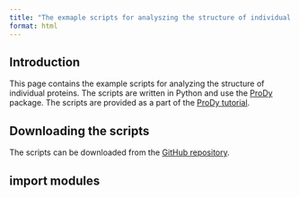 ```yaml
---
title: "The exmaple scripts for analyszing the structure of individual proteins"
format: html
---
```



## Introduction

This page contains the example scripts for analyzing the structure of individual proteins. The scripts are written in Python and use the [ProDy](http://prody.csb.pitt.edu/) package. The scripts are provided as a part of the [ProDy tutorial](http://prody.csb.pitt.edu/tutorials/).

## Downloading the scripts

The scripts can be downloaded from the [GitHub repository](http://github.com/PhenoMeters/AlphaMeter/tree/main/examples/StructuralAnalysis.py).


## import modules
